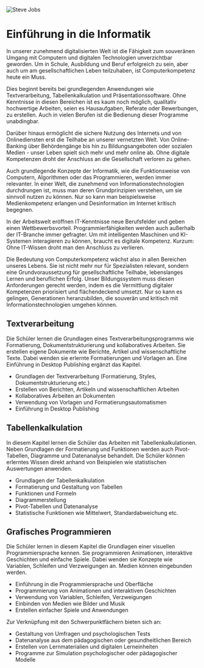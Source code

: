 

<Image src="/quote.jpg" alt="Steve Jobs" width={1280} height={720} />

# Einführung in die Informatik


In unserer zunehmend digitalisierten Welt ist die Fähigkeit zum souveränen Umgang mit Computern und digitalen Technologien unverzichtbar geworden. Um in Schule, Ausbildung und Beruf erfolgreich zu sein, aber auch um am gesellschaftlichen Leben teilzuhaben, ist Computerkompetenz heute ein Muss.

Dies beginnt bereits bei grundlegenden Anwendungen wie Textverarbeitung, Tabellenkalkulation und Präsentationssoftware. Ohne Kenntnisse in diesen Bereichen ist es kaum noch möglich, qualitativ hochwertige Arbeiten, seien es Hausaufgaben, Referate oder Bewerbungen, zu erstellen. Auch in vielen Berufen ist die Bedienung dieser Programme unabdingbar.

Darüber hinaus ermöglicht die sichere Nutzung des Internets und von Onlinediensten erst die Teilhabe an unserer vernetzten Welt. Von Online-Banking über Behördengänge bis hin zu Bildungsangeboten oder sozialen Medien - unser Leben spielt sich mehr und mehr online ab. Ohne digitale Kompetenzen droht der Anschluss an die Gesellschaft verloren zu gehen.

Auch grundlegende Konzepte der Informatik, wie die Funktionsweise von Computern, Algorithmen oder das Programmieren, werden immer relevanter. In einer Welt, die zunehmend von Informationstechnologien durchdrungen ist, muss man deren Grundprinzipien verstehen, um sie sinnvoll nutzen zu können. Nur so kann man beispielsweise Medienkompetenz erlangen und Desinformation im Internet kritisch begegnen.

In der Arbeitswelt eröffnen IT-Kenntnisse neue Berufsfelder und geben einen Wettbewerbsvorteil. Programmierfähigkeiten werden auch außerhalb der IT-Branche immer gefragter. Um mit intelligenten Maschinen und KI-Systemen interagieren zu können, braucht es digitale Kompetenz. Kurzum: Ohne IT-Wissen droht man den Anschluss zu verlieren.

Die Bedeutung von Computerkompetenz wächst also in allen Bereichen unseres Lebens. Sie ist nicht mehr nur für Spezialisten relevant, sondern eine Grundvoraussetzung für gesellschaftliche Teilhabe, lebenslanges Lernen und beruflichen Erfolg. Unser Bildungssystem muss diesen Anforderungen gerecht werden, indem es die Vermittlung digitaler Kompetenzen priorisiert und flächendeckend umsetzt. Nur so kann es gelingen, Generationen heranzubilden, die souverän und kritisch mit Informationstechnologien umgehen können.

## Textverarbeitung

Die Schüler lernen die Grundlagen eines Textverarbeitungsprogramms wie Formatierung, Dokumentstrukturierung und kollaboratives Arbeiten. Sie erstellen eigene Dokumente wie Berichte, Artikel und wissenschaftliche Texte. Dabei wenden sie erlernte Formatierungen und Vorlagen an. Eine Einführung in Desktop Publishing ergänzt das Kapitel.

- Grundlagen der Textverarbeitung (Formatierung, Styles, Dokumentstrukturierung etc.)
- Erstellen von Berichten, Artikeln und wissenschaftlichen Arbeiten
- Kollaboratives Arbeiten an Dokumenten
- Verwendung von Vorlagen und Formatierungsautomatismen
- Einführung in Desktop Publishing

## Tabellenkalkulation

In diesem Kapitel lernen die Schüler das Arbeiten mit Tabellenkalkulationen. Neben Grundlagen der Formatierung und Funktionen werden auch Pivot-Tabellen, Diagramme und Datenanalyse behandelt. Die Schüler können erlerntes Wissen direkt anhand von Beispielen wie statistischen Auswertungen anwenden.

- Grundlagen der Tabellenkalkulation
- Formatierung und Gestaltung von Tabellen
- Funktionen und Formeln
- Diagrammerstellung
- Pivot-Tabellen und Datenanalyse
- Statistische Funktionen wie Mittelwert, Standardabweichung etc.

## Grafisches Programmieren

Die Schüler lernen in diesem Kapitel die Grundlagen einer visuellen Programmiersprache kennen. Sie programmieren Animationen, interaktive Geschichten und einfache Spiele. Dabei wenden sie Konzepte wie Variablen, Schleifen und Verzweigungen an. Medien können eingebunden werden.

- Einführung in die Programmiersprache und Oberfläche
- Programmierung von Animationen und interaktiven Geschichten
- Verwendung von Variablen, Schleifen, Verzweigungen
- Einbinden von Medien wie Bilder und Musik
- Erstellen einfacher Spiele und Anwendungen

Zur Verknüpfung mit den Schwerpunktfächern bieten sich an:

- Gestaltung von Umfragen und psychologischen Tests
- Datenanalyse aus dem pädagogischen oder gesundheitlichen Bereich
- Erstellen von Lernmaterialien und digitalen Lerneinheiten
- Programme zur Simulation psychologischer oder pädagogischer Modelle
